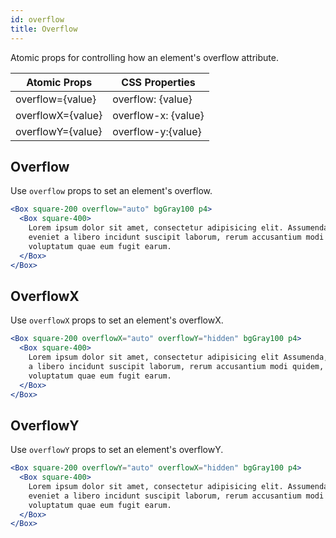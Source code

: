 ```yaml
---
id: overflow
title: Overflow
---
```


Atomic props for controlling how an element's overflow attribute.

| Atomic Props      | CSS Properties      |
| ----------------- | ------------------- |
| overflow={value}  | overflow: {value}   |
| overflowX={value} | overflow-x: {value} |
| overflowY={value} | overflow-y:{value}  |

## Overflow

Use `overflow` props to set an element's overflow.

```jsx live
<Box square-200 overflow="auto" bgGray100 p4>
  <Box square-400>
    Lorem ipsum dolor sit amet, consectetur adipisicing elit. Assumenda, quia temporibus
    eveniet a libero incidunt suscipit laborum, rerum accusantium modi quidem, ipsam illum quis sed
    voluptatum quae eum fugit earum.
  </Box>
</Box>
```

## OverflowX

Use `overflowX` props to set an element's overflowX.

```jsx live
<Box square-200 overflowX="auto" overflowY="hidden" bgGray100 p4>
  <Box square-400>
    Lorem ipsum dolor sit amet, consectetur adipisicing elit Assumenda, quia temporibus eveniet
    a libero incidunt suscipit laborum, rerum accusantium modi quidem, ipsam illum quis sed
    voluptatum quae eum fugit earum.
  </Box>
</Box>
```

## OverflowY

Use `overflowY` props to set an element's overflowY.

```jsx live
<Box square-200 overflowY="auto" overflowX="hidden" bgGray100 p4>
  <Box square-400>
    Lorem ipsum dolor sit amet, consectetur adipisicing elit. Assumenda, quia temporibus
    eveniet a libero incidunt suscipit laborum, rerum accusantium modi quidem, ipsam illum quis sed
    voluptatum quae eum fugit earum.
  </Box>
</Box>
```
